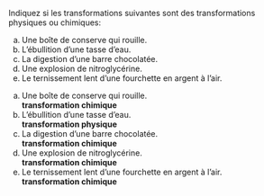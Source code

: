 ::: {.Exercise data-latex=""}

Indiquez si les transformations suivantes sont des transformations physiques ou chimiques:

a. Une boîte de conserve qui rouille.
b. L'ébullition d'une tasse d'eau.
c. La digestion d'une barre chocolatée.
d. Une explosion de nitroglycérine.
e. Le ternissement lent d'une fourchette en argent à l'air.

:::

::: {.Answer data-latex=""}

a. Une boîte de conserve qui rouille.  
  **transformation chimique**
b. L'ébullition d'une tasse d'eau.  
  **transformation physique**
c. La digestion d'une barre chocolatée.  
  **transformation chimique**
d. Une explosion de nitroglycérine.  
  **transformation chimique**
e. Le ternissement lent d'une fourchette en argent à l'air.  
  **transformation chimique**

:::
